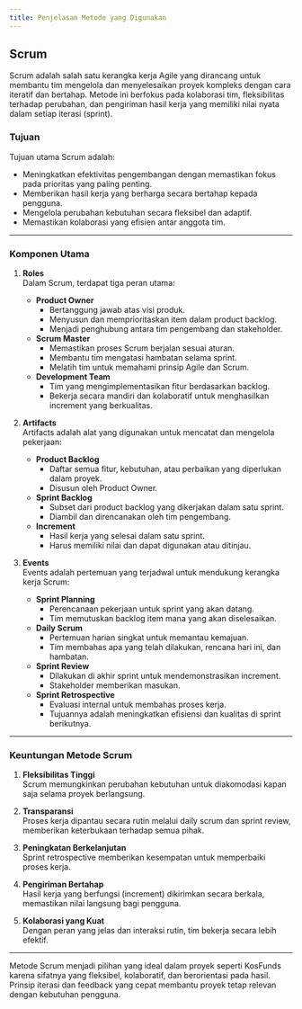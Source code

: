 ```yaml
---
title: Penjelasan Metode yang Digunakan
---
```


## Scrum

Scrum adalah salah satu kerangka kerja Agile yang dirancang untuk membantu tim mengelola dan menyelesaikan proyek kompleks dengan cara iteratif dan bertahap. Metode ini berfokus pada kolaborasi tim, fleksibilitas terhadap perubahan, dan pengiriman hasil kerja yang memiliki nilai nyata dalam setiap iterasi (sprint).



### Tujuan

Tujuan utama Scrum adalah:
- Meningkatkan efektivitas pengembangan dengan memastikan fokus pada prioritas yang paling penting.
- Memberikan hasil kerja yang berharga secara bertahap kepada pengguna.
- Mengelola perubahan kebutuhan secara fleksibel dan adaptif.
- Memastikan kolaborasi yang efisien antar anggota tim.

---

### Komponen Utama

1. **Roles**  
   Dalam Scrum, terdapat tiga peran utama:
   - **Product Owner**  
     - Bertanggung jawab atas visi produk.  
     - Menyusun dan memprioritaskan item dalam product backlog.  
     - Menjadi penghubung antara tim pengembang dan stakeholder.
   - **Scrum Master**  
     - Memastikan proses Scrum berjalan sesuai aturan.  
     - Membantu tim mengatasi hambatan selama sprint.  
     - Melatih tim untuk memahami prinsip Agile dan Scrum.
   - **Development Team**  
     - Tim yang mengimplementasikan fitur berdasarkan backlog.  
     - Bekerja secara mandiri dan kolaboratif untuk menghasilkan increment yang berkualitas.

2. **Artifacts**  
   Artifacts adalah alat yang digunakan untuk mencatat dan mengelola pekerjaan:
   - **Product Backlog**  
     - Daftar semua fitur, kebutuhan, atau perbaikan yang diperlukan dalam proyek.  
     - Disusun oleh Product Owner.
   - **Sprint Backlog**  
     - Subset dari product backlog yang dikerjakan dalam satu sprint.  
     - Diambil dan direncanakan oleh tim pengembang.
   - **Increment**  
     - Hasil kerja yang selesai dalam satu sprint.  
     - Harus memiliki nilai dan dapat digunakan atau ditinjau.

3. **Events**  
   Events adalah pertemuan yang terjadwal untuk mendukung kerangka kerja Scrum:
   - **Sprint Planning**  
     - Perencanaan pekerjaan untuk sprint yang akan datang.  
     - Tim memutuskan backlog item mana yang akan diselesaikan.
   - **Daily Scrum**  
     - Pertemuan harian singkat untuk memantau kemajuan.  
     - Tim membahas apa yang telah dilakukan, rencana hari ini, dan hambatan.
   - **Sprint Review**  
     - Dilakukan di akhir sprint untuk mendemonstrasikan increment.  
     - Stakeholder memberikan masukan.
   - **Sprint Retrospective**  
     - Evaluasi internal untuk membahas proses kerja.  
     - Tujuannya adalah meningkatkan efisiensi dan kualitas di sprint berikutnya.

---

### Keuntungan Metode Scrum

1. **Fleksibilitas Tinggi**  
   Scrum memungkinkan perubahan kebutuhan untuk diakomodasi kapan saja selama proyek berlangsung.

2. **Transparansi**  
   Proses kerja dipantau secara rutin melalui daily scrum dan sprint review, memberikan keterbukaan terhadap semua pihak.

3. **Peningkatan Berkelanjutan**  
   Sprint retrospective memberikan kesempatan untuk memperbaiki proses kerja.

4. **Pengiriman Bertahap**  
   Hasil kerja yang berfungsi (increment) dikirimkan secara berkala, memastikan nilai langsung bagi pengguna.

5. **Kolaborasi yang Kuat**  
   Dengan peran yang jelas dan interaksi rutin, tim bekerja secara lebih efektif.

---

Metode Scrum menjadi pilihan yang ideal dalam proyek seperti KosFunds karena sifatnya yang fleksibel, kolaboratif, dan berorientasi pada hasil. Prinsip iterasi dan feedback yang cepat membantu proyek tetap relevan dengan kebutuhan pengguna. 
